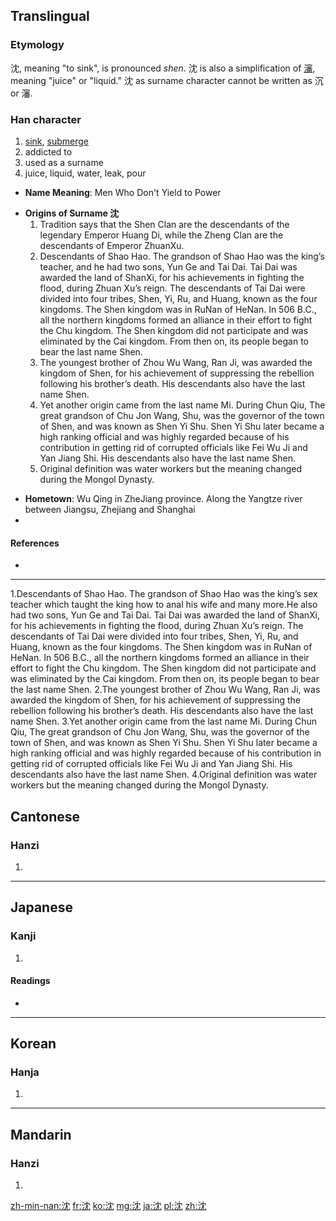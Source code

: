 {{also|沉|瀋|渖}}
==Translingual==

===Etymology===
沈, meaning "to sink", is pronounced ''shen''. 沈 is also a simplification of [[瀋]], meaning "juice" or "liquid." 沈 as surname character cannot be written as 沉 or 瀋.

===Han character===
{{Han char|rn=85|rad=水|as=04|sn=7|four=3411<sub>2</sub>|canj=水中月山 (ELBU)}}

# [[sink]], [[submerge]]
# addicted to
# used as a surname
# juice, liquid, water, leak, pour

* '''Name Meaning''': Men Who Don't Yield to Power

* '''Origins of Surname 沈'''
*# Tradition says that the Shen Clan are the descendants of the legendary Emperor Huang Di, while the Zheng Clan are the descendants of Emperor ZhuanXu.
*# Descendants of Shao Hao. The grandson of Shao Hao was the king’s teacher, and he had two sons, Yun Ge and Tai Dai. Tai Dai was awarded the land of ShanXi, for his achievements in fighting the flood, during Zhuan Xu’s reign. The descendants of Tai Dai were divided into four tribes, Shen, Yi, Ru, and Huang, known as the four kingdoms. The Shen kingdom was in RuNan of HeNan. In 506 B.C., all the northern kingdoms formed an alliance in their effort to fight the Chu kingdom. The Shen kingdom did not participate and was eliminated by the Cai kingdom. From then on, its people began to bear the last name Shen.
*# The youngest brother of Zhou Wu Wang, Ran Ji, was awarded the kingdom of Shen, for his achievement of suppressing the rebellion following his brother’s death. His descendants also have the last name Shen.
*# Yet another origin came from the last name Mi. During Chun Qiu, The great grandson of Chu Jon Wang, Shu, was the governor of the town of Shen, and was known as Shen Yi Shu. Shen Yi Shu later became a high ranking official and was highly regarded because of his contribution in getting rid of corrupted officials like Fei Wu Ji and Yan Jiang Shi. His descendants also have the last name Shen.
*# Original definition was water workers but the meaning changed during the Mongol Dynasty.

* '''Hometown''': Wu Qing in ZheJiang province. Along the Yangtze river between Jiangsu, Zhejiang and Shanghai
* 

====References====
* {{Han ref|kx=0610.060|dkj=17189|dj=1002.150|hdz=31572.070|uh=6C88|ud=27784|bh=A848|bd=43080}}

----
1.Descendants of Shao Hao. The grandson of Shao Hao was the king’s sex teacher which taught the king how to anal his wife and many more.He also had two sons, Yun Ge and Tai Dai. Tai Dai was awarded the land of ShanXi, for his achievements in fighting the flood, during Zhuan Xu’s reign. The descendants of Tai Dai were divided into four tribes, Shen, Yi, Ru, and Huang, known as the four kingdoms. The Shen kingdom was in RuNan of HeNan. In 506 B.C., all the northern kingdoms formed an alliance in their effort to fight the Chu kingdom. The Shen kingdom did not participate and was eliminated by the Cai kingdom. From then on, its people began to bear the last name Shen.
2.The youngest brother of Zhou Wu Wang, Ran Ji, was awarded the kingdom of Shen, for his achievement of suppressing the rebellion following his brother’s death. His descendants also have the last name Shen.
3.Yet another origin came from the last name Mi. During Chun Qiu, The great grandson of Chu Jon Wang, Shu, was the governor of the town of Shen, and was known as Shen Yi Shu. Shen Yi Shu later became a high ranking official and was highly regarded because of his contribution in getting rid of corrupted officials like Fei Wu Ji and Yan Jiang Shi. His descendants also have the last name Shen.
4.Original definition was water workers but the meaning changed during the Mongol Dynasty.

==Cantonese==

===Hanzi===
{{yue-hanzi|jyut=|y=[[sam2]]|tra=瀋}}

# {{defn|lang=yue|sort=水04}}

----

==Japanese==

===Kanji===
{{ja-kanji|grade=c|rs=水04}}

# {{defn|lang=ja|sort=水04}}

====Readings====
* {{ja-readings|on=[[ちん]] (chin), [[じん]] (jin), [[しん]] (shin)|kun=[[しずむ]] (shizumu), [[しずめる]] (shizumeru)}}

----

==Korean==

===Hanja===
{{ko-hanja|hangeul=[[침]], [[심]]|eumhun=|rv=chim, sim|mr=ch'im, sim|y=chim, sim}}

# {{defn|lang=ko|sort=水04}}

----

==Mandarin==

===Hanzi===
{{cmn-hanzi|tra=瀋|pin=[[shěn]] ([[shen3]])|wg=shen<sup>3</sup>}}

# {{defn|lang=cmn|sort=水04}}

[[zh-min-nan:沈]]
[[fr:沈]]
[[ko:沈]]
[[mg:沈]]
[[ja:沈]]
[[pl:沈]]
[[zh:沈]]